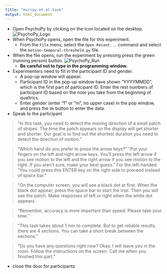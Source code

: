 ```yaml
---
title: "murray-et-al-task"
output: html_document
---
```


- Open PsychoPy by clicking on the icon located on the desktop.
![PsychoPy_Logo](images/PsychoPy-1.PNG)  
- When PsychoPy opens, open the file for this experiment.
    - From the `File` menu, select the `Open Recent...` command and select the `motion-temporal-threshold.py` file.
- When the file opens, run the experiment by pressing press the green (running person) button. ![PsychoPy_Run](images/PPrunningMan.png)  
    - **Be careful not to type in the programming window.**
- Experimenters need to fill in the participant ID and gender.
    - A pop-up window will appear.
    - Participant ID in the pop-up window have shown "YYYYMMDD", which is the first part of participant ID. Enter the rest numbers of participant ID based on the note you take from the beginning of qualtrics.
    - Enter gender (enter "f" or "m", no upper case) in the pop window, and press the `Ok` button to enter the data.
- Speak to the participant

>“In this task, you need to detect the moving direction of a small patch of stripes. The time the patch appears on the display will get shorter and shorter. Our goal is to find out the shortest duration you need to detect the direction of motion."

>"Which hand do you prefer to press the arrow keys?"
>"Put your fingers on the left and right arrow keys. You'll press the left arrow if you see motion to the left and the right arrow if you see motion to the right. If you aren't sure, make your best guess."
>For the left-handed: "You could press this ENTER key on the right side to preceed instead of space bar. "

>"On the computer screen, you will see a black dot at first. When the black dot appear,  press the space bar to start the trial. Then you will see the patch. Make responses of left or right when the white dot appears.

>"Remember, accuracy is more important than speed. Please take your time."

>"This task takes about 1 min to complete. But to get reliable results, there are 4 sections. You can take a short break between the sections."

>"Do you have any questions right now? Okay. I will leave you in the room. Follow the instructions on the screen. Call me when you finished this part."

- close the door for participants